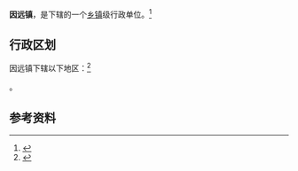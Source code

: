 {{中国乡级行政区|53/04/28/102/000}}

'''因远镇'''，是{{PRC admin/fullname|53/04/28/102/000|3}}下辖的一个[[乡镇|乡镇]]级行政单位。<ref>{{PRC admin/ref sgc|{{PRC admin/parent|53/04/28/102/000}}}}</ref>

== 行政区划 ==

因远镇下辖以下地区：<ref>{{PRC admin/ref sgc|53/04/28/102/000}}</ref>

{{PRC admin/children|53/04/28/102/000}}。

== 参考资料 ==

{{reflist}}

{{行政区划小作品}}
{{PRC admin/navcat|53/04/28/102/000}}